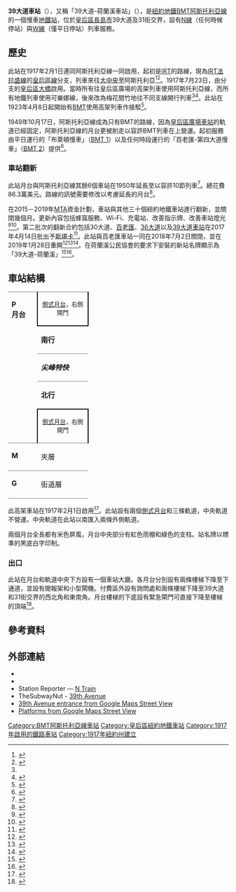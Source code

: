 {{Infobox NYCS
| name = 39大道-荷蘭溪<br />{{lang|en|39th Avenue–Dutch Kills}}
| former = 39大道-比比大道
| font_color = black
| font_color_2 = black
| bg_color = #FFC800
| image = Reopening of the 39 Av-Dutch Kills station on the Astoria Line (32000673977).jpg
| image_caption = 月台
| address = 紐約州紐約市皇后區38大道及31街
| borough = [[皇后區|皇后區]]
| locale = [[長島市|長島市]]
| coordinates = {{coord|40.752686|N|73.932924|W|display=inline,title}}
| division = BMT
| line = [[BMT阿斯托利亞線|BMT阿斯托利亞線]]
| service = Astoria local
| connection = {{bus icon}} '''[[MTA區域巴士營運|MTA巴士]]'''：Q102
| platforms = 2個[[側式月台|側式月台]]
| tracks = 3條（2條使用中）
| structure = 高架
| open_date = {{start date and age|1917|02|1}}
| close_date = {{start date and age|2018|07|02}}（重建）
| rebuilt = {{start date and age|2019|01|28}}
| code = 006
| passengers = 1,016,809<ref name="2016-rider">{{NYCS const|riderref}}</ref>
| pass_year = 2016
| pass_percent = -5.2
| rank = 360
| next_north = {{NYCS next | line=BMT阿斯托利亞線 | station=36大道 | service=Astoria local}}
| next_south = {{NYCS next | station=皇后區廣場 | line=BMT阿斯托利亞線 | service=Astoria local}}
| legend = {{NYCS infobox legend|alltimes}}{{NYCS infobox legend|weekdaysonly}}
}}

'''39大道車站'''（{{lang-en|39th Avenue station}}），又稱「39大道-荷蘭溪車站」（{{lang-en|39th Avenue–Dutch Kills station}}），是[[紐約地鐵|紐約地鐵]][[BMT阿斯托利亞線|BMT阿斯托利亞線]]的一個慢車[[地鐵站|地鐵站]]，位於[[皇后區|皇后區]][[長島市_(皇后區)|長島市]]39大道及31街交界，設有[[紐約地鐵N線|N線]]（任何時候停站）與[[紐約地鐵W線|W線]]（僅平日停站）列車服務。
== 歷史 ==
此站在1917年2月1日連同阿斯托利亞線一同啟用，起初是[[跨區捷運公司|IRT]]的路線，現為[[IRT法拉盛線|IRT法拉盛線]]的[[IRT皇后區線|皇后區線]]分支，列車來往[[大中央車站_(IRT法拉盛線)|大中央]]至阿斯托利亞<ref name="AstoriaExtension2">{{cite web|url=https://www.newspapers.com/image/54438288/?terms=ditmars+boulevard+subway+station|title=First Train Runs On Elevated Line to Astoria Section|date=February 1, 1917|via=[[Newspapers.com|Newspapers.com]]|accessdate=June 29, 2015|newspaper=[[Brooklyn_Daily_Eagle|Brooklyn Daily Eagle]]|archive-date=2019-09-05|archive-url=https://web.archive.org/web/20190905063043/https://www.newspapers.com/image/54438288/?terms=ditmars+boulevard+subway+station|dead-url=no}}</ref><ref name=":02">{{Cite book|url=https://babel.hathitrust.org/cgi/pt?id=mdp.39015016416920;view=1up;seq=23|title=Annual report. 1916-1917.|last=|first=|publisher=Interborough Rapid Transit Company|year=1917|isbn=|location=New York|pages=|access-date=2019-08-23|archive-date=2018-09-29|archive-url=https://web.archive.org/web/20180929005320/https://babel.hathitrust.org/cgi/pt?id=mdp.39015016416920;view=1up;seq=23|dead-url=no}}</ref>。1917年7月23日，由{{link-en|IRT第二大道線|IRT Second Avenue Line}}分支的{{link-en|高架鐵路|Elevated railway}}[[皇后區大橋|皇后區大橋]]啟用。當時所有往皇后區廣場的高架列車使用阿斯托利亞線，而所有地鐵列車使用可樂娜線，後來改為梅花間竹地往不同支線開行列車<ref name=":02" /><ref>{{cite news|url=https://www.nytimes.com/1917/07/22/archives/subway-link-over-queensboro-bridge.html|title=Subway Link Over Queensboro Bridge|date=July 22, 1917|newspaper=The New York Times|accessdate=December 18, 2011|page=31|archive-date=2019-08-21|archive-url=https://web.archive.org/web/20190821081742/https://www.nytimes.com/1917/07/22/archives/subway-link-over-queensboro-bridge.html|dead-url=no}}</ref>。此站在1923年4月8日起開始有[[布魯克林-曼哈頓運輸股份有限公司|BMT]]使用高架列車作接駁<ref>{{cite news|url=https://www.nytimes.com/1923/04/08/archives/hylan-tells-how-he-would-relieve-subways-in-60-days-start-and-quit.html|title=Additional Subway Service to Borough of Queens|date=April 8, 1923|newspaper=The New York Times|accessdate=December 18, 2011|page=RE1|archive-date=2019-08-21|archive-url=https://web.archive.org/web/20190821081743/https://www.nytimes.com/1923/04/08/archives/hylan-tells-how-he-would-relieve-subways-in-60-days-start-and-quit.html|dead-url=no}}</ref>。

1949年10月17日，阿斯托利亞線成為只有BMT的路線，因為[[皇后區廣場車站|皇后區廣場車站]]的軌道已經固定，阿斯托利亞線的月台更被削走以容許BMT列車在上營運。起初服務由平日運行的「布萊頓慢車」（[[BMT_1|BMT 1]]）以及任何時段運行的「百老匯-第四大道慢車」（[[BMT_2|BMT 2]]）提供<ref>{{cite news|url=https://www.nytimes.com/1949/10/15/archives/direct-subway-runs-to-flushing-astoria.html|title=Direct Subway Runs to Flushing, Astoria|date=October 15, 1949|newspaper=The New York Times|accessdate=December 18, 2011|page=17|archive-date=2019-08-21|archive-url=https://web.archive.org/web/20190821081746/https://www.nytimes.com/1949/10/15/archives/direct-subway-runs-to-flushing-astoria.html|dead-url=no}}</ref>。

=== 車站翻新 ===
此站月台與阿斯托利亞線其餘6個車站在1950年延長至{{Convert|610|feet|meters}}以容許10節列車<ref>{{Cite book|url=https://books.google.com/books?id=98j0AAAAMAAJ&q=%22astoria+line%22+platform+extensions&dq=%22astoria+line%22+platform+extensions&hl=en&sa=X&ved=0ahUKEwi4kuGRubnXAhWB0iYKHV8WCLM4ChDoAQgsMAE|title=Bulletin|last=Association|first=General Contractors|date=1950|language=en|access-date=2019-08-23|archive-date=2019-09-18|archive-url=https://web.archive.org/web/20190918192324/https://books.google.com/books?id=98j0AAAAMAAJ&q=%22astoria+line%22+platform+extensions&dq=%22astoria+line%22+platform+extensions&hl=en&sa=X&ved=0ahUKEwi4kuGRubnXAhWB0iYKHV8WCLM4ChDoAQgsMAE|dead-url=no}}</ref>{{Rp|23}}。總花費86.3萬美元。路線的訊號需要修改以考慮延長的月台<ref>{{Cite book|url=https://books.google.com/books?id=TrocAQAAMAAJ&q=%22astoria+line%22+platform+extensions&dq=%22astoria+line%22+platform+extensions&hl=en&sa=X&ved=0ahUKEwiT49zIubnXAhWKTCYKHeGVASwQ6AEIKDAA|title=Proceedings ...|last=Transportation|first=New York (N Y. ) Board of|date=1950|language=en|access-date=2019-08-23|archive-date=2019-09-18|archive-url=https://web.archive.org/web/20190918192332/https://books.google.com/books?id=TrocAQAAMAAJ&q=%22astoria+line%22+platform+extensions&dq=%22astoria+line%22+platform+extensions&hl=en&sa=X&ved=0ahUKEwiT49zIubnXAhWKTCYKHeGVASwQ6AEIKDAA|dead-url=no}}</ref>{{Rp|633, 729}}。

在2015－2019年[[大都會運輸署|MTA]]資金計劃，車站與其他三十個紐約地鐵車站進行翻新，並關閉幾個月。更新內容包括蜂窩服務、Wi-Fi、充電站、改善指示牌、改善車站燈光<ref>{{cite web|url=http://gothamist.com/2016/01/08/subway_facelift_shutdown.php|title=MTA Will Completely Close 30 Subway Stations For Months-Long "Revamp"|publisher=Gothamist|accessdate=July 18, 2016|date=January 8, 2016|deadurl=yes|archiveurl=https://web.archive.org/web/20160801200338/http://gothamist.com/2016/01/08/subway_facelift_shutdown.php|archivedate=2016年8月1日}}</ref><ref>{{Cite web|url=https://www.governor.ny.gov/sites/governor.ny.gov/files/atoms/files/MTAStations.pdf|title=MTAStations|last=|first=|date=|website=governor.ny.gov|publisher=Government of the State of New York|access-date=July 18, 2016|archive-date=2019-11-02|archive-url=https://web.archive.org/web/20191102093442/https://www.governor.ny.gov/sites/governor.ny.gov/files/atoms/files/MTAStations.pdf|dead-url=no}}</ref>。第二批次的翻新合約包括30大道、[[百老匯車站_(BMT阿斯托利亞線)|百老匯]]、[[36大道車站|36大道]]以及[[39大道車站_(BMT阿斯托利亞線)|39大道車站]]在2017年4月14日批出予[[斯堪卡|斯堪卡]]<ref>{{cite web|url=http://web.mta.info/mta/news/books/pdf/170424_1315_CPOC.pdf|title=Capital Program Oversight Committee Meeting|last=|first=|date=April 2017|website=mta.info|publisher=Metropolitan Transportation Authority|page=17|access-date=April 24, 2017|archive-date=2018-10-05|archive-url=https://web.archive.org/web/20181005195730/http://web.mta.info/mta/news/books/pdf/170424_1315_CPOC.pdf|dead-url=no}}</ref>。此站與百老匯車站一同在2018年7月2日關閉，並在2019年1月28日重開<ref>{{Cite web|url=http://www.mta.info/press-release/nyc-transit/broadway-39-av-nw-stations-undergo-extensive-repairs-renovations|title=Broadway & 39 Av NW Stations to Undergo Extensive Repairs & Renovations|last=|first=|date=June 8, 2018|website=www.mta.info|publisher=Metropolitan Transportation Authority|language=en|archive-url=https://web.archive.org/web/20180612141944/http://www.mta.info/press-release/nyc-transit/broadway-39-av-nw-stations-undergo-extensive-repairs-renovations|archive-date=2018-06-12|dead-url=no|access-date=June 8, 2018}}</ref><ref>{{Cite web|url=http://web.mta.info/nyct/service/Bway_39Av/index.htm|title=Broadway and 39 Av stations will temporarily close for extensive renovation All times beginning 5 AM, July 2, until February 2019|last=|first=|date=June 2018|website=web.mta.info|publisher=Metropolitan Transportation Authority|language=en|archive-url=https://web.archive.org/web/20190823092922/http://web.mta.info/nyct/service/Bway_39Av/index.htm|archive-date=2019-08-23|dead-url=no|access-date=June 18, 2018}}</ref><ref>{{Cite web|url=http://travel.mtanyct.info/serviceadvisory/routeStatusResult.aspx?tag=ALL&date=1/28/2019&time=&method=getstatus4|title=Planned Service Changes for: Monday, January 28, 2019|last=|first=|date=|website=travel.mtanyct.info|publisher=Metropolitan Transportation Authority|archive-url=https://web.archive.org/web/20190129001529/http://travel.mtanyct.info/serviceadvisory/routeStatusResult.aspx?tag=ALL&date=1%2F28%2F2019&time=&method=getstatus4|archive-date=2019-01-29|dead-url=no|access-date=January 28, 2019}}</ref>。在荷蘭溪公民協會的要求下安裝的新站名牌顯示為「39大道-荷蘭溪」<ref>{{cite web | last=Goff | first=Liz | title=39th Ave. Train Station To Be Co-Named ‘Dutch Kills’ | website=Queens Gazette | date=January 9, 2019 | url=http://m.qgazette.com/news/2019-01-09/Features/39th_Ave_Train_Station_To_Be_CoNamed_Dutch_Kills.html | access-date=February 7, 2019 | archive-url=https://web.archive.org/web/20190209123933/http://m.qgazette.com/news/2019-01-09/Features/39th_Ave_Train_Station_To_Be_CoNamed_Dutch_Kills.html | archive-date=2019-02-09 | dead-url=yes }}</ref><ref>{{cite web | title=A Long Island City train station receives a brand-new name | website=QNS.com | date=January 2, 2019 | url=https://qns.com/story/2019/01/02/to-the-surprise-of-everyone-a-long-island-city-train-station-receives-a-brand-new-name/ | access-date=February 7, 2019 | archive-date=2020-08-12 | archive-url=https://web.archive.org/web/20200812031057/https://qns.com/story/2019/01/02/to-the-surprise-of-everyone-a-long-island-city-train-station-receives-a-brand-new-name/ | dead-url=no }}</ref>。

== 車站結構 ==
{{Stack|float=right|
{{Routemap
|title=軌道配置圖
|title-bg=#{{NYCS color|Broadway}}
|title-color=black
|style=margin-left:10px;margin-top:10px;float:right;
|legend =track
|map=
uSTR!~MFADEg\uSTR!~MFADEg\uSTR!~MFADEg ~~ ~~ ~~往[[36大道車站_(BMT阿斯托利亞線)|36大道]]
uSTRf\uSTR\uSTRg
uSTR!~BSr\uSTR\uSTR!~BSl
uSTR!~BSr\uSTR\uSTR!~BSl
uSTR!~BSr\uSTR\uSTR!~BSl
uSTR!~BSr\uSTR\uSTR!~BSl
uSTRf\uSTR\uSTRg
uSTR!~MFADEf\uSTR!~MFADEf\uSTR!~MFADEf ~~ ~~ ~~往[[皇后區廣場車站_(BMT阿斯托利亞線)|皇后區廣場]]
}}
}}
{|cellspacing=0 cellpadding=3
|style="border-top:solid 1px gray;border-bottom:solid 1px gray;vertical-align:top;" width=50 rowspan=5|'''P<br>月台'''
|style="border-top:solid 1px gray;border-right:solid 2px black;border-left:solid 2px black;border-bottom:solid 2px black;text-align:center;" colspan=2|<small>[[側式月台|側式月台]]，右側開門</small>
|-
|style="border-bottom:solid 1px gray;" width=100|<span style="background-color:#{{NYCS color|yellow}}">'''南行'''</span>
|style="border-bottom:solid 1px gray;" width=600|{{arrow|L}} [[File:NYCS-bull-trans-N.svg|纽约地铁N线]] 往[[康尼島-斯提威爾大道車站|康尼島-斯提威爾大道]]<small>（[[皇后區廣場車站|皇后區廣場]]）</small><br>{{arrow|L}} [[File:NYCS-bull-trans-W.svg|纽约地铁W线]] 平日往[[白廳街-南碼頭車站_(BMT百老匯線)|白廳街-南碼頭]]<small>（皇后區廣場）</small>
|-
|style="border-bottom:solid 1px gray;" width=100|'''''尖峰特快'''''
|style="border-bottom:solid 1px gray;" width=600|無定期服務
|-
|<span style="background-color:#{{NYCS color|yellow}}">'''北行'''</span>
|{{arrow|R}} [[File:NYCS-bull-trans-N.svg|纽约地铁N线]] （平日[[File:NYCS-bull-trans-W.svg|纽约地铁W线]]） 往[[阿斯托利亞-迪特馬斯林蔭路車站_(BMT阿斯托利亞線)|阿斯托利亞-迪特馬斯林蔭路]]<small>（[[36大道車站_(BMT阿斯托利亞線)|36大道]]）</small>
|-
|style="border-top:solid 2px black;border-right:solid 2px black;border-left:solid 2px black;border-bottom:solid 1px gray;text-align:center;" colspan=2|<small>[[側式月台|側式月台]]，右側開門</small>
|-
| style="vertical-align:top;" |'''M'''
| style="vertical-align:top;" |夾層
| style="vertical-align:top;" |往出入口、車站詢問處、MetroCard自動售票機
|-
|style="border-top:solid 1px gray;border-bottom:solid 1px gray;vertical-align:top;vertical-align:top;" width=50|'''G'''
|style="border-top:solid 1px gray;border-bottom:solid 1px gray;vertical-align:top;vertical-align:top;" width=100|街道層
|style="border-top:solid 1px gray;border-bottom:solid 1px gray;vertical-align:top;vertical-align:top;" width=600|出入口
|}
此高架車站在1917年2月1日啟用<ref name=AstoriaExtension>{{cite web|title=First Train Runs On Elevated Line to Astoria Section|url=https://www.newspapers.com/image/54438288/?terms=ditmars+boulevard+subway+station|website=[[Brooklyn_Daily_Eagle|https://www.newspapers.com]]|publisher=[[Brooklyn_Daily_Eagle|Brooklyn Daily Eagle]]|accessdate=June 29, 2015|date=February 1, 1917|archive-date=2019-09-05|archive-url=https://web.archive.org/web/20190905063043/https://www.newspapers.com/image/54438288/?terms=ditmars+boulevard+subway+station|dead-url=no}}</ref>。此站設有兩個[[側式月台|側式月台]]和三條軌道，中央軌道不營運。中央軌道在此站以南匯入兩條外側軌道。

兩個月台全長都有米色屏風，月台中央部分有紅色雨棚和綠色的支柱。站名牌以標準的黑底白字印制。

=== 出口 ===
此站在月台和軌道中央下方設有一個車站大廳。各月台分別設有兩條樓梯下降至下通道，並設有閱報架和小型閘機。付費區外設有詢問處和兩條樓梯下降至39大道和31街交界的西北角和東南角。月台樓梯的下底設有緊急閘門可直接下降至樓梯的頂端<ref name="MTAMaps-LICQnsBdg-RsvltIs-2015">{{cite web|title=MTA Neighborhood Maps: Long Island City|url=http://web.mta.info/maps/neighborhoods/qns/Q3-LIC_2015.pdf|publisher=[[Metropolitan_Transportation_Authority|Metropolitan Transportation Authority]]|accessdate=September 27, 2015|date=2015|archive-date=2020-06-05|archive-url=https://web.archive.org/web/20200605050653/http://web.mta.info/maps/neighborhoods/qns/Q3-LIC_2015.pdf|dead-url=no}}</ref>。

== 參考資料 ==
{{Reflist}}

== 外部連結 ==
* {{Commonscat-inline|39th Avenue (BMT Astoria Line)}}
* {{NYCS ref|http://www.nycsubway.org/perl/stations?196:235|BMT Astoria Line|39th/Beebe Aves.}}
* Station Reporter — [https://web.archive.org/web/20120204051427/http://www.stationreporter.net/ntrain.htm N Train]
* TheSubwayNut - [http://subwaynut.com/bmt/39n/index.php 39th Avenue]{{Wayback|url=http://subwaynut.com/bmt/39n/index.php |date=20200706134824 }}
* [https://maps.google.com/?ie=UTF8&ll=40.752678,-73.932914&spn=0,0.013314&z=17&layer=c&cbll=40.752497,-73.933067&panoid=8UB6Yk6c3d1wnqnvYi8wGg&cbp=12,67.26,,0,2.68 39th Avenue entrance from Google Maps Street View]{{Wayback|url=https://maps.google.com/?ie=UTF8&ll=40.752678,-73.932914&spn=0,0.013314&z=17&layer=c&cbll=40.752497,-73.933067&panoid=8UB6Yk6c3d1wnqnvYi8wGg&cbp=12,67.26,,0,2.68 |date=20121112013522 }}
* [https://www.google.com/maps/@40.7528834,-73.9327298,3a,75y,62.61h,84.42t/data=!3m8!1e1!3m6!1s-uCuO_kF3dDQ%2FV4nEBoeNDwI%2FAAAAAAAAKOg%2Fgl1Tcn42u9Ac9fkZSxhf8YJ9j8eGz5D3wCLIB!2e4!3e11!6s%2F%2Flh5.googleusercontent.com%2F-uCuO_kF3dDQ%2FV4nEBoeNDwI%2FAAAAAAAAKOg%2Fgl1Tcn42u9Ac9fkZSxhf8YJ9j8eGz5D3wCLIB%2Fw203-h100-p-k-no%2F!7i9728!8i4864!4m3!8m2!3m1!1e1!6m1!1e1 Platforms from Google Maps Street View]

{{紐約地鐵N線}}
{{紐約地鐵W線}}

{{DEFAULTSORT:39th Avenue (Bmt Astoria Line)}}
[[Category:BMT阿斯托利亞線車站|Category:BMT阿斯托利亞線車站]]
[[Category:皇后區紐約地鐵車站|Category:皇后區紐約地鐵車站]]
[[Category:1917年啟用的鐵路車站|Category:1917年啟用的鐵路車站]]
[[Category:1917年紐約州建立|Category:1917年紐約州建立]]